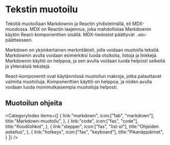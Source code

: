 # Tekstin muotoilu

Tekstiä muotoillaan Markdownin ja Reactin yhdistelmällä, eli MDX-muodossa. MDX on Reactin laajennus, joka mahdollistaa Markdownin käytön React-komponenttien sisällä. MDX-tiedostot päättyvät `.mdx`-päätteeseen.

Markdown on yksinkertainen merkintäkieli, jolla voidaan muotoilla tekstiä. Markdownin avulla voidaan esimerkiksi luoda otsikoita, listoja ja linkkejä. Markdownin käyttö on helppoa, ja sen avulla voidaan luoda helposti selkeitä ja yhtenäisiä tekstejä.

React-komponentit ovat käytännössä muotoilun makroja, jotka palauttavat valmiita muotoiluja. Komponenttien käyttö on helppoa, ja niiden avulla voidaan luoda monimutkaisempia muotoiluja helposti.

## Muotoilun ohjeita

<CategoryIndex items={[
  {
    link:"markdown",
    icon:["fab", "markdown"],
    title:"Markdown-muotoilu",
  },
  {
    link:"code",
    icon:["fas", "code"],
    title:"Koodilohkot",
  },
  {
    link:"stepper",
    icon:["fas", "list-ol"],
    title:"Ohjeiden askellus",
  },
  {
    link:"hotkeys",
    icon:["fas", "keyboard"],
    title:"Pikanäppäimet",
  }
]} />
